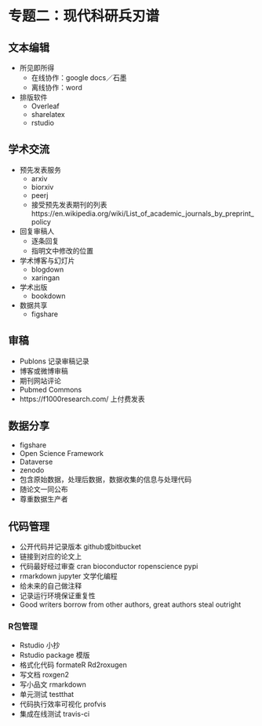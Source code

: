 # 专题二：现代科研兵刃谱

## 文本编辑

- 所见即所得
    - 在线协作：google docs／石墨 
    - 离线协作：word
- 排版软件
    - Overleaf
    - sharelatex
    - rstudio

## 学术交流

- 预先发表服务
    - arxiv
    - biorxiv
    - peerj
    - 接受预先发表期刊的列表https://en.wikipedia.org/wiki/List_of_academic_journals_by_preprint_policy
- 回复审稿人
    - 逐条回复
    - 指明文中修改的位置
- 学术博客与幻灯片
    - blogdown
    - xaringan
- 学术出版
    - bookdown
- 数据共享
    - figshare

## 审稿

- Publons 记录审稿记录
- 博客或微博审稿
- 期刊网站评论
- Pubmed Commons
- https://f1000research.com/ 上付费发表

## 数据分享

- figshare
- Open Science Framework
- Dataverse
- zenodo
- 包含原始数据，处理后数据，数据收集的信息与处理代码
- 随论文一同公布
- 尊重数据生产者

## 代码管理

- 公开代码并记录版本 github或bitbucket
- 链接到对应的论文上
- 代码最好经过审查 cran bioconductor ropenscience pypi
- rmarkdown jupyter 文学化编程
- 给未来的自己做注释
- 记录运行环境保证重复性
- Good writers borrow from other authors, great authors steal outright 

### R包管理

- Rstudio 小抄
- Rstudio package 模版
- 格式化代码 formateR Rd2roxugen
- 写文档 roxgen2
- 写小品文 rmarkdown
- 单元测试 testthat
- 代码执行效率可视化 profvis
- 集成在线测试 travis-ci
